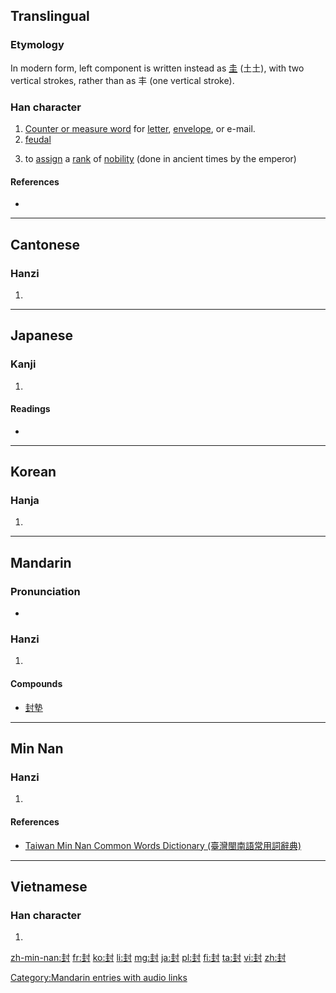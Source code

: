 ==Translingual==
{{stroke order|strokes=9}}

===Etymology===
{{Han compound|丰|t1=field, ear of grass|寸|t2=control}}

In modern form, left component is written instead as [[圭]] (土土), with two vertical strokes, rather than as 丰 (one vertical stroke).

===Han character===
{{Han char|rn=41|rad=寸|as=06|sn=9|four=4410<sub>0</sub>|canj=土土木戈 (GGDI)|ids=⿰[[圭]][[寸]]}}

# [[wikipedia:Chinese measure word|Counter or measure word]] for [[letter]], [[envelope]], or e-mail.
# [[feudal]]
# {{context|literary|lang=mul}} to [[assign]] a [[rank]] of [[nobility]] (done in ancient times by the emperor)

====References====
* {{Han ref|kx=0294.070|dkj=07426|dj=0581.210|hdz=10504.140|uh=5C01|ud=23553|bh=ABCA|bd=43978}}

----

==Cantonese==

===Hanzi===
{{yue-hanzi|jyut=[[fung1]]|y=fung1}}

# {{defn|lang=yue|sort=寸06}}

----

==Japanese==

===Kanji===
{{ja-kanji|grade=c|rs=寸06}}

# {{defn|lang=ja|sort=寸06}}

====Readings====
* {{ja-readings|on=[[ふう]] (fū), [[ほう]] (hō)|kun=[[さかい]] (sakai), [[とじる]] (tojiru), [[ポンド]] (pondo)}}

----

==Korean==

===Hanja===
{{ko-hanja|hangeul=봉|rv=bong|mr=pong}}

# {{defn|lang=ko|sort=寸06}}

----

==Mandarin==

===Pronunciation===
* {{audio|zh-fēng.ogg|audio}}

===Hanzi===
{{cmn-hanzi|pin=[[fēng]] ([[feng1]])|wg=feng<sup>1</sup>}}

# {{defn|lang=cmn|sort=寸06}}

====Compounds====
* [[封墊]]

[[Category:Mandarin entries with audio links]]

----

==Min Nan==

===Hanzi===
{{nan-hanzi|tlpa=[[hong]] (hong<sup>1</sup>), [[pang]] (pang<sup>1</sup>)}}

# {{defn|lang=nan|sort=寸06}}

====References====
*[http://twblg.dict.edu.tw/holodict_new/result_detail.jsp?n_no=4868&curpage=1&sample=%E5%B0%81&radiobutton=1&querytarget=1&limit=20&pagenum=1&rowcount=12 Taiwan Min Nan Common Words Dictionary (臺灣閩南語常用詞辭典)]

----

==Vietnamese==

===Han character===
{{vi-hantu|[[phong]]|rs=寸06}}

# {{defn|lang=vi|sort=寸06}}

[[zh-min-nan:封]]
[[fr:封]]
[[ko:封]]
[[li:封]]
[[mg:封]]
[[ja:封]]
[[pl:封]]
[[fi:封]]
[[ta:封]]
[[vi:封]]
[[zh:封]]